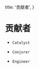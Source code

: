   title: '贡献者',
}

# 贡献者


* <Authors names="ciaochaos" />
  
  ``Catalyst``

* <Authors names="shichen" />
  
  ``Conjurer``

* <Authors names="cpunisher" />
  
  ``Engineer``